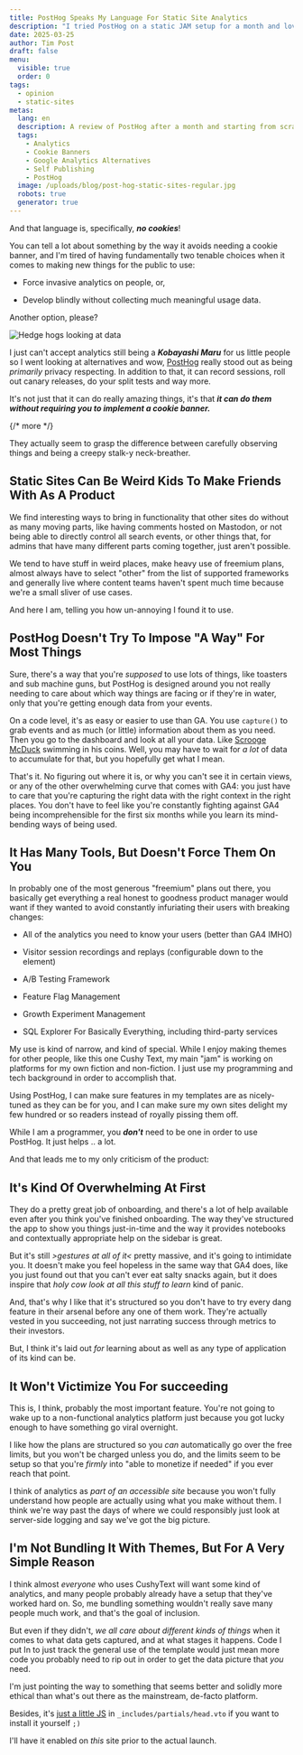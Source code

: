 ```yaml
---
title: PostHog Speaks My Language For Static Site Analytics
description: "I tried PostHog on a static JAM setup for a month and loved it. Uncompensated."
date: 2025-03-25
author: Tim Post
draft: false
menu:
  visible: true
  order: 0
tags:
  - opinion
  - static-sites
metas:
  lang: en
  description: A review of PostHog after a month and starting from scratch on a static site. Uncompensated. 
  tags:
    - Analytics
    - Cookie Banners
    - Google Analytics Alternatives
    - Self Publishing
    - PostHog
  image: /uploads/blog/post-hog-static-sites-regular.jpg
  robots: true
  generator: true
---
```


And that language is, specifically, ***no cookies***!

You can tell a lot about something by the way it avoids needing a cookie banner, 
and I'm tired of having fundamentally two tenable choices when it comes to 
making new things for the public to use:

 - Force invasive analytics on people, or, 

 - Develop blindly without collecting much meaningful usage data.

Another option, please?

<img
  class="blog_image"
  src="/uploads/blog/post-hog-static-sites-regular.jpg" 
  alt="Hedge hogs looking at data" 
  title="Kind of a corny personification but CHECK OUT THAT HAIR!" />

I just can't accept analytics still being a ***Kobayashi Maru*** for us little people
so I went looking at alternatives and wow, [PostHog](https://posthog.com) really stood
out as being _primarily_ privacy respecting. In addition to that, it can record 
sessions, roll out canary releases, do your split tests and way more.

It's not just that it can do really amazing things, it's that ***it can do them without
requiring you to implement a cookie banner.***

{/* more */} 
  
They actually seem to grasp the difference between carefully observing things and being a 
creepy stalk-y neck-breather. 
  
## Static Sites Can Be Weird Kids To Make Friends With As A Product

We find interesting ways to bring in functionality that other sites do without as many
moving parts, like having comments hosted on Mastodon, or not being able to directly 
control all search events, or other things that, for admins that have many different 
parts coming together, just aren't possible.

We tend to have stuff in weird places, make heavy use of freemium plans, almost always 
have to select "other" from the list of supported frameworks and generally live where
content teams haven't spent much time because we're a small sliver of use cases.

And here I am, telling you how un-annoying I found it to use. 

## PostHog Doesn't Try To Impose "A Way" For Most Things

Sure, there's a way that you're _supposed_ to use lots of things, like toasters and 
sub machine guns, but PostHog is designed around you not really needing to care about
which way things are facing or if they're in water, only that you're getting enough 
data from your events. 

On a code level, it's as easy or easier to use than GA. You use `capture()` to grab 
events and as much (or little) information about them as you need. Then you go to
the dashboard and look at all your data. Like [Scrooge McDuck](https://en.wikipedia.org/wiki/Scrooge_McDuck) 
swimming in his coins. Well, you may have to wait for _a lot_ of data to accumulate for that, 
but you hopefully get what I mean.

That's it. No figuring out where it is, or why you can't see it in certain views, or 
any of the other overwhelming curve that comes with GA4: you just have to care that 
you're capturing the right data with the right context in the right places. You don't 
have to feel like you're constantly fighting against GA4 being incomprehensible for 
the first six months while you learn its mind-bending ways of being used.

## It Has Many Tools, But Doesn't Force Them On You

In probably one of the most generous "freemium" plans out there, you basically get
everything a real honest to goodness product manager would want if they wanted to 
avoid constantly infuriating their users with breaking changes:

 - All of the analytics you need to know your users (better than GA4 IMHO)

 - Visitor session recordings and replays (configurable down to the element)
 
 - A/B Testing Framework

 - Feature Flag Management

 - Growth Experiment Management 

 - SQL Explorer For Basically Everything, including third-party services

My use is kind of narrow, and kind of special. While I enjoy making themes for other 
people, like this one Cushy Text, my main "jam" is working on platforms for my own 
fiction and non-fiction. I just use my programming and tech background in order to 
accomplish that. 

Using PostHog, I can make sure features in my templates are as nicely-tuned as they 
can be for you, and I can make sure my own sites delight my few hundred or so 
readers instead of royally pissing them off.

While I am a programmer, you ***don't*** need to be one in order to use PostHog. It 
just helps .. a lot.

And that leads me to my only criticism of the product:

## It's Kind Of Overwhelming At First

They do a pretty great job of onboarding, and there's a lot of help available even 
after you think you've finished onboarding. The way they've structured the app to 
show you things just-in-time and the way it provides notebooks and contextually
appropriate help on the sidebar is great.

But it's still _&gt;gestures at all of it&lt;_ pretty massive, and it's going to 
intimidate you. It doesn't make you feel hopeless in the same way that GA4 does, 
like you just found out that you can't ever eat salty snacks again, but it does
inspire that _holy cow look at all this stuff to learn_ kind of panic.

And, that's why I like that it's structured so you don't have to try every dang
feature in their arsenal before any one of them work. They're actually vested in
you succeeding, not just narrating success through metrics to their investors.

But, I think it's laid out _for_ learning about as well as any type of application
of its kind can be.

## It Won't Victimize You For succeeding

This is, I think, probably the most important feature. You're not going to wake
up to a non-functional analytics platform just because you got lucky enough 
to have something go viral overnight.

I like how the plans are structured so you _can_ automatically go over the free
limits, but you won't be charged unless you do, and the limits seem to be setup
so that you're _firmly_ into "able to monetize if needed" if you ever reach that
point.

I think of analytics as _part of an accessible site_ because you won't fully
understand how people are actually using what you make without them. I think we're
way past the days of where we could responsibly just look at server-side logging
and say we've got the big picture.

## I'm Not Bundling It With Themes, But For A Very Simple Reason

I think almost _everyone_ who uses CushyText will want some kind of analytics, 
and many people probably already have a setup that they've worked hard on. So,
me bundling something wouldn't really save many people much work, and that's
the goal of inclusion.

But even if they didn't, _we all care about different kinds of things_ when it 
comes to what data gets captured, and at what stages it happens. Code I put In
to just track the general use of the template would just mean more code you 
probably need to rip out in order to get the data picture that _you_ need.

I'm just pointing the way to something that seems better and solidly more ethical
than what's out there as the mainstream, de-facto platform.

Besides, it's [just a little JS](https://posthog.com/docs/libraries/js) in 
`_includes/partials/head.vto` if you want to install it yourself `;)`

I'll have it enabled on _this_ site prior to the actual launch.